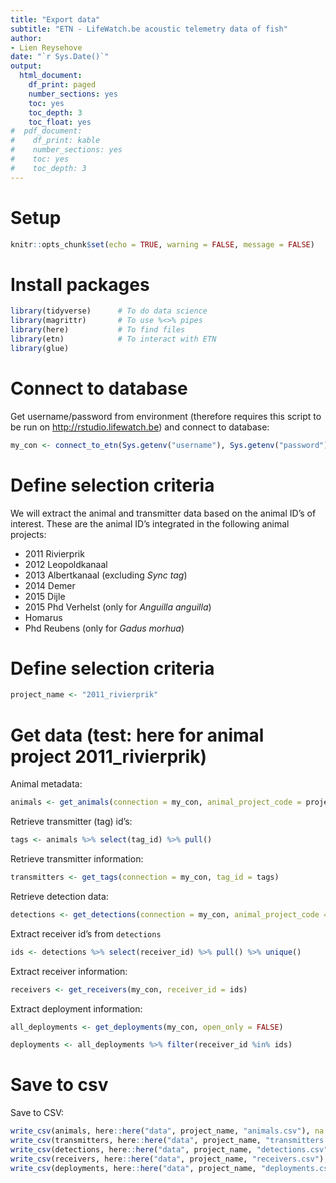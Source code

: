 ```yaml
---
title: "Export data"
subtitle: "ETN - LifeWatch.be acoustic telemetry data of fish"
author:
- Lien Reysehove
date: "`r Sys.Date()`"
output:
  html_document:
    df_print: paged
    number_sections: yes
    toc: yes
    toc_depth: 3
    toc_float: yes
#  pdf_document:
#    df_print: kable
#    number_sections: yes
#    toc: yes
#    toc_depth: 3
---
```


# Setup 

```r
knitr::opts_chunk$set(echo = TRUE, warning = FALSE, message = FALSE)
```

# Install packages

```r
library(tidyverse)      # To do data science
library(magrittr)       # To use %<>% pipes
library(here)           # To find files
library(etn)            # To interact with ETN
library(glue)
```

# Connect to database

Get username/password from environment (therefore requires this script to be run on <http://rstudio.lifewatch.be>) and connect to database:

```r
my_con <- connect_to_etn(Sys.getenv("username"), Sys.getenv("password"))
```

# Define selection criteria

We will extract the animal and transmitter data based on the animal ID's of interest. These are the animal ID's integrated in the following animal projects:

- 2011 Rivierprik
- 2012 Leopoldkanaal
- 2013 Albertkanaal (excluding _Sync tag_)
- 2014 Demer
- 2015 Dijle
- 2015 Phd Verhelst (only for _Anguilla anguilla_)
- Homarus
- Phd Reubens (only for _Gadus morhua_)

# Define selection criteria

```r
project_name <- "2011_rivierprik"
```


# Get data (test: here for animal project 2011_rivierprik)

Animal metadata:

```r
animals <- get_animals(connection = my_con, animal_project_code = project_name)
```

Retrieve transmitter (tag) id's:

```r
tags <- animals %>% select(tag_id) %>% pull()
```

Retrieve transmitter information:

```r
transmitters <- get_tags(connection = my_con, tag_id = tags)
```

Retrieve detection data:

```r
detections <- get_detections(connection = my_con, animal_project_code = project_name, limit = FALSE)
```

Extract receiver id's from `detections`

```r
ids <- detections %>% select(receiver_id) %>% pull() %>% unique()
```

Extract receiver information:

```r
receivers <- get_receivers(my_con, receiver_id = ids)
```

Extract deployment information:

```r
all_deployments <- get_deployments(my_con, open_only = FALSE)
```

```r
deployments <- all_deployments %>% filter(receiver_id %in% ids)
```

# Save to csv

Save to CSV:

```r
write_csv(animals, here::here("data", project_name, "animals.csv"), na = "")
write_csv(transmitters, here::here("data", project_name, "transmitters.csv"), na = "")
write_csv(detections, here::here("data", project_name, "detections.csv"), na = "")
write_csv(receivers, here::here("data", project_name, "receivers.csv"), na = "")
write_csv(deployments, here::here("data", project_name, "deployments.csv"), na = "")
```




